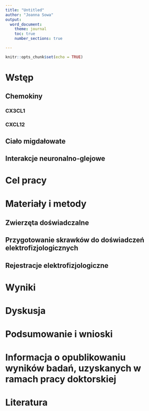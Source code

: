 ```yaml
---
title: "Untitled"
author: "Joanna Sowa"
output: 
  word_document:
    theme: journal
    toc: true
    number_sections: true

---
```


```r
knitr::opts_chunk$set(echo = TRUE)
```

\tableofcontents
\pagebreak

# Wstęp

## Chemokiny

### CX3CL1

### CXCL12

## Ciało migdałowate

## Interakcje neuronalno-glejowe

\pagebreak

# Cel pracy

\pagebreak

# Materiały i metody

## Zwierzęta doświadczalne

## Przygotowanie skrawków do doświadczeń elektrofizjologicznych

## Rejestracje elektrofizjologiczne

\pagebreak

# Wyniki

\pagebreak

# Dyskusja

\pagebreak

# Podsumowanie i wnioski

\pagebreak

# Informacja o opublikowaniu wyników badań, uzyskanych w ramach pracy doktorskiej

\pagebreak

# Literatura
